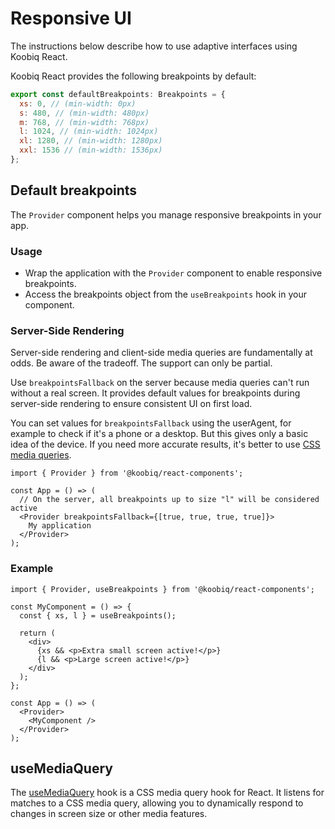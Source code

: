 
<Meta title="Responsive UI" />

# Responsive UI

The instructions below describe how to use adaptive interfaces using Koobiq React.

Koobiq React provides the following breakpoints by default:

```js
export const defaultBreakpoints: Breakpoints = {
  xs: 0, // (min-width: 0px)
  s: 480, // (min-width: 480px)
  m: 768, // (min-width: 768px)
  l: 1024, // (min-width: 1024px)
  xl: 1280, // (min-width: 1280px)
  xxl: 1536 // (min-width: 1536px)
};
```

## Default breakpoints

The `Provider` component helps you manage responsive breakpoints in your app.

### Usage

- Wrap the application with the `Provider` component to enable responsive breakpoints.
- Access the breakpoints object from the `useBreakpoints` hook in your component.

### Server-Side Rendering

<Alert status="warning">
  Server-side rendering and client-side media queries are fundamentally at odds.
  Be aware of the tradeoff. The support can only be partial.
</Alert>

Use `breakpointsFallback` on the server because media queries can't run without a real screen.
It provides default values for breakpoints during server-side rendering to ensure consistent UI on first load.

You can set values for `breakpointsFallback` using the userAgent, for example to check if it's a phone or a desktop.
But this gives only a basic idea of the device. If you need more accurate results, it's better to use
[CSS media queries](https://developer.mozilla.org/en-US/docs/Web/CSS/CSS_media_queries/Using_media_queries).

```tsx
import { Provider } from '@koobiq/react-components';

const App = () => (
  // On the server, all breakpoints up to size "l" will be considered active
  <Provider breakpointsFallback={[true, true, true, true]}>
    My application
  </Provider>
);
```

### Example

```tsx
import { Provider, useBreakpoints } from '@koobiq/react-components';

const MyComponent = () => {
  const { xs, l } = useBreakpoints();

  return (
    <div>
      {xs && <p>Extra small screen active!</p>}
      {l && <p>Large screen active!</p>}
    </div>
  );
};

const App = () => (
  <Provider>
    <MyComponent />
  </Provider>
);
```

## useMediaQuery

The [useMediaQuery](?path=/docs/hooks-usemediaquery--docs) hook is a CSS media query hook for React. It listens for matches to a CSS media query,
allowing you to dynamically respond to changes in screen size or other media features.
